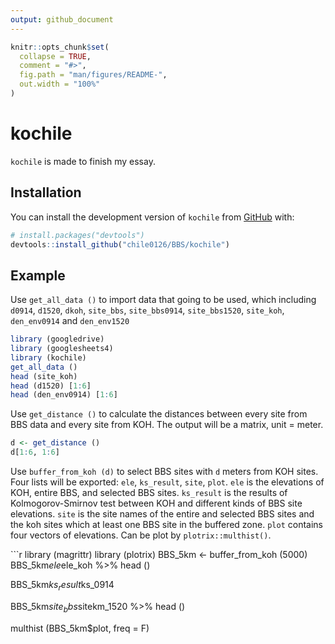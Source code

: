 ```yaml
---
output: github_document
---
```


<!-- README.md is generated from README.Rmd. Please edit that file -->

```r
knitr::opts_chunk$set(
  collapse = TRUE,
  comment = "#>",
  fig.path = "man/figures/README-",
  out.width = "100%"
)
```

# kochile

<!-- badges: start -->
<!-- badges: end -->

`kochile` is made to finish my essay.

## Installation

You can install the development version of `kochile` from [GitHub](https://github.com/) with:

``` r
# install.packages("devtools")
devtools::install_github("chile0126/BBS/kochile")
```

## Example

Use `get_all_data ()` to import data that going to be used, which including `d0914`, `d1520`, `dkoh`, `site_bbs`, `site_bbs0914`, `site_bbs1520`, `site_koh`, `den_env0914` and `den_env1520`

```r
library (googledrive)
library (googlesheets4)
library (kochile)
get_all_data ()
head (site_koh)
head (d1520) [1:6]
head (den_env0914) [1:6]
```

Use `get_distance ()` to calculate the distances between every site from BBS data and every site from KOH.
The output will be a matrix, unit = meter.

```r
d <- get_distance ()
d[1:6, 1:6]
```

Use `buffer_from_koh (d)` to select BBS sites with `d` meters from KOH sites. Four lists will be exported: `ele`, `ks_result`, `site`, `plot`. 
`ele` is the elevations of KOH, entire BBS, and selected BBS sites. 
`ks_result` is the results of Kolmogorov-Smirnov test between KOH and different kinds of BBS site elevations.
`site` is the site names of the entire and selected BBS sites and the koh sites which at least one BBS site in the buffered zone.
`plot` contains four vectors of elevations. Can be plot by `plotrix::multhist()`.

```r
library (magrittr)
library (plotrix)
BBS_5km <- buffer_from_koh (5000)
BBS_5km$ele$ele_koh %>% head ()

BBS_5km$ks_result$ks_0914

BBS_5km$site_bbs$sitekm_1520 %>% head ()

multhist (BBS_5km$plot, freq = F)
